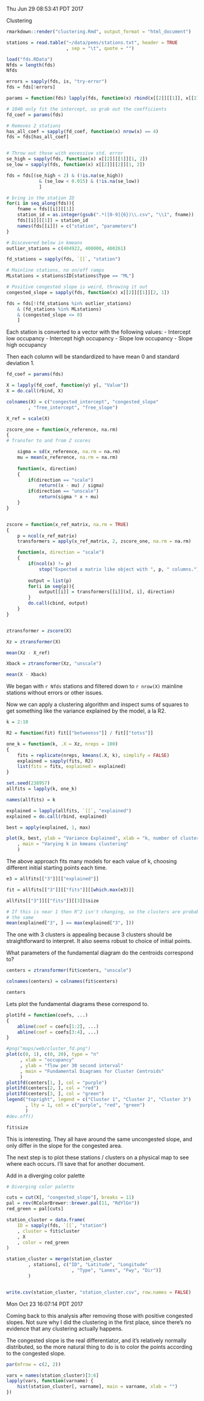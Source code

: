 Thu Jun 29 08:53:41 PDT 2017


Clustering


```R

rmarkdown::render("clustering.Rmd", output_format = "html_document")

```

```R

stations = read.table("~/data/pems/stations.txt", header = TRUE
                      , sep = "\t", quote = "")

load("fds.RData")
Nfds = length(fds)
Nfds

errors = sapply(fds, is, "try-error")
fds = fds[!errors]

params = function(fds) lapply(fds, function(x) rbind(x[[2]][[1]], x[[2]][[2]]))

# 1040 only fit the intercept, so grab out the coefficients
fd_coef = params(fds)

# Removes 2 stations
has_all_coef = sapply(fd_coef, function(x) nrow(x) == 4)
fds = fds[has_all_coef]


# Throw out those with excessive std. error
se_high = sapply(fds, function(x) x[[2]][[1]][1, 2])
se_low = sapply(fds, function(x) x[[2]][[2]][1, 2])

fds = fds[(se_high < 2) & (!is.na(se_high))
            & (se_low < 0.015) & (!is.na(se_low))
            ]

# bring in the station ID
for(i in seq_along(fds)){
    fname = fds[[i]][[1]]
    station_id = as.integer(gsub(".*([0-9]{6})\\.csv", "\\1", fname))
    fds[[i]][[1]] = station_id
    names(fds[[i]]) = c("station", "parameters")
}

# Discovered below in kmeans
outlier_stations = c(404922, 400000, 400261)

fd_stations = sapply(fds, `[[`, "station")

# Mainline stations, no on/off ramps
MLstations = stations$ID[stations$Type == "ML"]

# Positive congested slope is weird, throwing it out
congested_slope = sapply(fds, function(x) x[[2]][[1]][2, 1])

fds = fds[!(fd_stations %in% outlier_stations)
    & (fd_stations %in% MLstations)
    & (congested_slope <= 0)
    ]

```

Each station is converted to a vector with the following values:
- Intercept low occupancy
- Intercept high occupancy
- Slope low occupancy
- Slope high occupancy

Then each column will be standardized to have mean 0 and standard deviation
1.


```R

fd_coef = params(fds)

X = lapply(fd_coef, function(y) y[, "Value"])
X = do.call(rbind, X)

colnames(X) = c("congested_intercept", "congested_slope"
        , "free_intercept", "free_slope")

X_ref = scale(X)

zscore_one = function(x_reference, na.rm)
{
# Transfer to and from Z scores

    sigma = sd(x_reference, na.rm = na.rm)
    mu = mean(x_reference, na.rm = na.rm)
    
    function(x, direction)
    {
        if(direction == "scale")
            return((x - mu) / sigma)
        if(direction == "unscale")
            return(sigma * x + mu)
    }
}


zscore = function(x_ref_matrix, na.rm = TRUE)
{
    p = ncol(x_ref_matrix)
    transformers = apply(x_ref_matrix, 2, zscore_one, na.rm = na.rm)

    function(x, direction = "scale")
    {
        if(ncol(x) != p)
            stop("Expected a matrix like object with ", p, " columns.")
        
        output = list(p)
        for(i in seq(p)){
            output[[i]] = transformers[[i]](x[, i], direction)
        }
        do.call(cbind, output)
    }
}


ztransformer = zscore(X)

Xz = ztransformer(X)

mean(Xz - X_ref)

Xback = ztransformer(Xz, "unscale")

mean(X - Xback)

```

We began with `r Nfds` stations and filtered down to `r nrow(X)` mainline
stations without errors or other issues.

Now we can apply a clustering algorithm and inspect sums of squares to get
something like the variance explained by the model, a la R2.


```R

k = 2:10

R2 = function(fit) fit[["betweenss"]] / fit[["totss"]]

one_k = function(k, .X = Xz, nreps = 100)
{
    fits = replicate(nreps, kmeans(.X, k), simplify = FALSE)
    explained = sapply(fits, R2)
    list(fits = fits, explained = explained)
}

set.seed(238957)
allfits = lapply(k, one_k)

names(allfits) = k

explained = lapply(allfits, `[[`, "explained")
explained = do.call(rbind, explained)

best = apply(explained, 1, max)

plot(k, best, ylab = "Variance Explained", xlab = "k, number of clusters"
    , main = "Varying k in kmeans clustering"
    )

```

The above approach fits many models for each value of k, choosing different
initial starting points each time. 


```R

e3 = allfits[["3"]][["explained"]]

fit = allfits[["3"]][["fits"]][[which.max(e3)]]

allfits[["3"]][["fits"]][[3]]$size

# If this is near 1 then R^2 isn't changing, so the clusters are probably
# the same
mean(explained["3", ] == max(explained["3", ]))

```

The one with 3 clusters is appealing because 3 clusters should be
straightforward to interpret. It also seems robust to choice of initial
points.

What parameters of the fundamental diagram do the centroids correspond to?

```R

centers = ztransformer(fit$centers, "unscale")

colnames(centers) = colnames(fit$centers)

centers

```

Lets plot the fundamental diagrams these correspond to.


```R

plot1fd = function(coefs, ...)
{
    abline(coef = coefs[1:2], ...)
    abline(coef = coefs[3:4], ...)
}

#png("maps/web/cluster_fd.png")
plot(c(0, 1), c(0, 20), type = "n"
     , xlab = "occupancy"
     , ylab = "flow per 30 second interval"
     , main = "Fundamental Diagrams for Cluster Centroids"
     )
plot1fd(centers[1, ], col = "purple")
plot1fd(centers[2, ], col = "red")
plot1fd(centers[3, ], col = "green")
legend("topright", legend = c("Cluster 1", "Cluster 2", "Cluster 3")
       , lty = 1, col = c("purple", "red", "green")
       )
#dev.off()

fit$size

```

This is interesting. They all have around the same uncongested slope, and
only differ in the slope for the congested area. 

The next step is to plot these stations / clusters on a physical map to see
where each occurs. I'll save that for another document.

Add in a diverging color palette

```R
# Diverging color palette

cuts = cut(X[, "congested_slope"], breaks = 11)
pal = rev(RColorBrewer::brewer.pal(11, "RdYlGn"))
red_green = pal[cuts]

```

```R

station_cluster = data.frame(
    ID = sapply(fds, `[[`, "station")
    , cluster = fit$cluster
    , X
    , color = red_green
)

station_cluster = merge(station_cluster
        , stations[, c("ID", "Latitude", "Longitude"
                        , "Type", "Lanes", "Fwy", "Dir")]
        )


write.csv(station_cluster, "station_cluster.csv", row.names = FALSE)

```

Mon Oct 23 16:07:14 PDT 2017

Coming back to this analysis after removing those with positive congested
slopes. Not sure why I did the clustering in the first place, since 
there's no evidence that any clustering actually happens. 

The congested slope is the real differentiator, and it's relatively
normally distributed, so the more natural thing to do is to color the
points according to the congested slope.

```R

par(mfrow = c(2, 2))

vars = names(station_cluster)[3:6]
lapply(vars, function(varname) {
    hist(station_cluster[, varname], main = varname, xlab = "")
})

```


